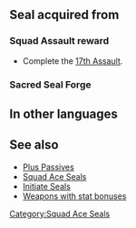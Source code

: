 {{Passive
|type=S
|exclusive=0
|alt1name=Squad Ace B 1
|alt2name=Squad Ace B 2
|alt3name=Squad Ace B 3
|1name=Squad Ace Q 1
|1tagid=SID_第17迷宮の覇者1
|1effect=Grants Def+1.
|1cost=30
|1next=-
|2name=Squad Ace Q 2
|2tagid=SID_第17迷宮の覇者2
|2effect=Grants Def+2.
|2cost=60
|2next=-
|3name=Squad Ace Q 3
|3tagid=SID_第17迷宮の覇者3
|3effect=Grants Def+3.
|3cost=120
|statModifiers1=0,0,0,1,0
|statModifiers2=0,0,0,2,0
|statModifiers3=0,0,0,3,0
|canUseMove={{MoveList|all}}
|canUseWeapon={{WeaponList|all}}
|properties=
}}
==Seal acquired from==
===Squad Assault reward===
* Complete the [[17th Assault]].
===Sacred Seal Forge===
{{SealCosts
|seals=Squad Ace Q 1;Squad Ace Q 2;Squad Ace Q 3
|badgeColor=Verdant 
|costs1=-
|costs2=60;200;50
|costs3=400;1000;100
}}
==In other languages==
{{OtherLanguages
|japanese=第１７迷宮の覇者
|german=Überfall-Ass Q
|spanishEU=As del asalto Q
|spanishLA=As del asalto Q
|french=Assaut réussi Q
|italian=Asso squadra Q
|chineseTW=第１７迷宮的霸王
|portuguese=Esquadrão ás Q
}}
==See also==
* [[Plus Passives]]
* [[Squad Ace Seals]]
* [[Initiate Seals]]
* [[:Category:Weapons with stat bonuses|Weapons with stat bonuses]]
{{Seals Navbox}}
[[Category:Squad Ace Seals]]